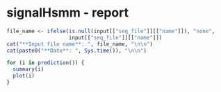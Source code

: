 signalHsmm - report
========================================================

```r
file_name <- ifelse(is.null(input[["seq_file"]][["name"]]), "none",
                    input[["seq_file"]][["name"]])
cat("**Input file name**: ", file_name, "\n\n")
cat(paste0("**Date**: ", Sys.time()), "\n\n")

```


```r
for (i in prediction()) {
  summary(i)
  plot(i)
}
```